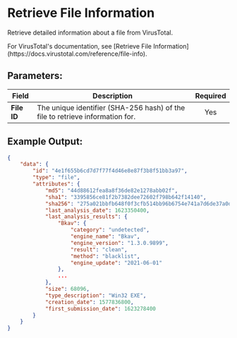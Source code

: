 
# Retrieve File Information

Retrieve detailed information about a file from VirusTotal.

<Callout type="info">
	For VirusTotal's documentation, see [Retrieve File
	Information](https://docs.virustotal.com/reference/file-info).
</Callout>

## Parameters:

| Field       | Description                                                                   | Required |
| ----------- | ----------------------------------------------------------------------------- | :------: |
| **File ID** | The unique identifier (SHA-256 hash) of the file to retrieve information for. |   Yes    |

## Example Output:

```json
{
	"data": {
		"id": "4e1f655b6cd7d7f77f4d46e8e87f3b8f51bb3a97",
		"type": "file",
		"attributes": {
			"md5": "44d88612fea8a8f36de82e1278abb02f",
			"sha1": "3395856ce81f2b7382dee72602f798b642f14140",
			"sha256": "275a021bbfb648f0f3cfb514bb96b6754e741a7d6de37a0d100d1d0b741f68c5",
			"last_analysis_date": 1623350400,
			"last_analysis_results": {
				"Bkav": {
					"category": "undetected",
					"engine_name": "Bkav",
					"engine_version": "1.3.0.9899",
					"result": "clean",
					"method": "blacklist",
					"engine_update": "2021-06-01"
				},
				...
			},
			"size": 68096,
			"type_description": "Win32 EXE",
			"creation_date": 1577836800,
			"first_submission_date": 1623278400
		}
	}
}
```
